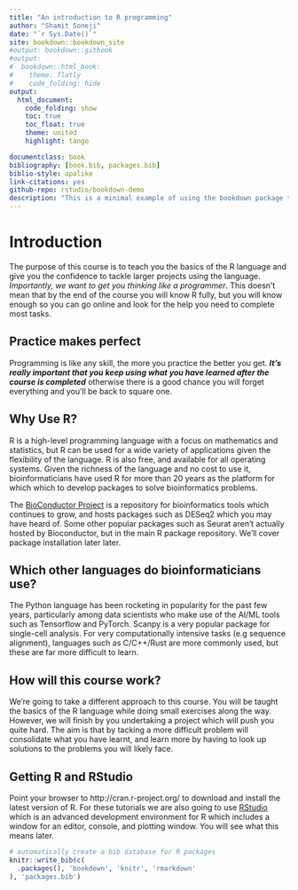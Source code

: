```yaml
--- 
title: "An introduction to R programming"
author: "Shamit Soneji"
date: "`r Sys.Date()`"
site: bookdown::bookdown_site
#output: bookdown::gitbook
#output:
#  bookdown::html_book:
#    theme: flatly
#    code_folding: hide
output:
  html_document:
    code_folding: show
    toc: true
    toc_float: true
    theme: united
    highlight: tango

documentclass: book
bibliography: [book.bib, packages.bib]
biblio-style: apalike
link-citations: yes
github-repo: rstudio/bookdown-demo
description: "This is a minimal example of using the bookdown package to write a book. The output format for this example is bookdown::gitbook."
---
```


# Introduction

The purpose of this course is to teach you the basics of the R language and give you the confidence to tackle larger projects using the language. *Importantly, we want to get you thinking like a programmer*. This doesn't mean that by the end of the course you will know R fully, but you will know enough so you can go online and look for the help you need to complete most tasks.

## Practice makes perfect

Programming is like any skill, the more you practice the better you get. ***It's really important that you keep using what you have learned after the course is completed*** otherwise there is a good chance you will forget everything and you'll be back to square one.

## Why Use R?
R is a high-level programming language with a focus on mathematics and statistics, but R can be used for a wide variety of applications given the flexibility of the language. R is also free, and available for all operating systems. Given the richness of the language and no cost to use it, bioinformaticians have used R for more than 20 years as the platform for which which to develop packages to solve bioinformatics problems.

The [BioConductor Project](https://www.bioconductor.org/) is a repository for bioinformatics tools which continues to grow, and hosts packages such as DESeq2 which you may have heard of. Some other popular packages such as Seurat aren't actually hosted by Bioconductor, but in the main R package repository. We'll cover package installation later later.

## Which other languages do bioinformaticians use?

The Python language has been rocketing in popularity for the past few years, particularly among data scientists who make use of the AI/ML tools such as Tensorflow and PyTorch. Scanpy is a very popular package for single-cell analysis. For very computationally intensive tasks (e.g sequence alignment), languages such as C/C++/Rust are more commonly used, but these are far more difficult to learn.

## How will this course work?
We're going to take a different approach to this course. You will be taught the basics of the R language while doing small exercises along the way. However, we will finish by you undertaking a project which will push you quite hard. The aim is that by tacking a more difficult problem will consolidate what you have learnt, and learn more by having to look up solutions to the problems you will likely face.

## Getting R and RStudio

Point your browser to http://cran.r-project.org/ to download and install the latest version of R. For these tutorials we are also going to use [RStudio](http://www.rstudio.com/) which is an advanced development environment for R which includes a window for an editor, console, and plotting window. You will see what this means later.



```r
# automatically create a bib database for R packages
knitr::write_bib(c(
  .packages(), 'bookdown', 'knitr', 'rmarkdown'
), 'packages.bib')
```
